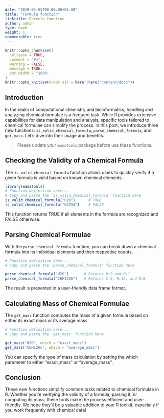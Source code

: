 ```yaml
---
date: "2019-05-05T00:00:00+01:00"
title: "Formula function"
linktitle: Formula function
author: admin
type: book
weight: 1
commentable: true
---
```


```r
knitr::opts_chunk$set(
  collapse = TRUE,
  comment = "#>",
  warning = FALSE,
  message = TRUE,
  out.width = "100%"
)
knitr::opts_knit$set(root.dir = here::here("content/docs"))
```

## Introduction

In the realm of computational chemistry and bioinformatics, handling and analyzing chemical formulae is a frequent task. While R provides extensive capabilities for data manipulation and analysis, specific tools tailored to chemical formulae can simplify the process. In this post, we introduce three new functions: `is_valid_chemical_formula`, `parse_chemical_formula`, and `get_mass`. Let's dive into their usage and benefits.

> Please update your `masstools` package before use these functions.

## Checking the Validity of a Chemical Formula

The `is_valid_chemical_formula` function allows users to quickly verify if a given formula is valid based on known chemical elements.

```r
library(masstools)
# Function definition here...
# Copy and paste the 'is_valid_chemical_formula' function here
is_valid_chemical_formula("H2O")      # TRUE
is_valid_chemical_formula("H2ZO4")    # FALSE
```

This function returns TRUE if all elements in the formula are recognized and FALSE otherwise.

## Parsing Chemical Formulae

With the `parse_chemical_formula` function, you can break down a chemical formula into its individual elements and their respective counts.

```r
# Function definition here...
# Copy and paste the 'parse_chemical_formula' function here

parse_chemical_formula("H2O")       # Returns H:2 and O:1
parse_chemical_formula("C6H12O6")   # Returns C:6, H:12, and O:6
```

The result is presented in a user-friendly data frame format.

## Calculating Mass of Chemical Formulae

The `get_mass` function computes the mass of a given formula based on either its exact mass or its average mass.

```r
# Function definition here...
# Copy and paste the 'get_mass' function here

get_mass("H2O", which = "exact_mass")
get_mass("C6H12O6", which = "average_mass")
```

You can specify the type of mass calculation by setting the which parameter to either "exact_mass" or "average_mass".

## Conclusion

These new functions simplify common tasks related to chemical formulae in R. Whether you're verifying the validity of a formula, parsing it, or computing its mass, these tools make the process efficient and user-friendly. We hope they'll be a valuable addition to your R toolkit, especially if you work frequently with chemical data!
